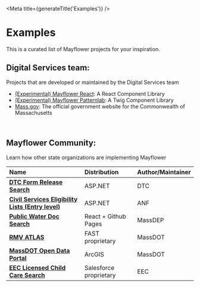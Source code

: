 

<Meta title={generateTitle('Examples')} />


# Examples

This is a curated list of Mayflower projects for your inspiration.

## Digital Services team:
Projects that are developed or maintained by the Digital Services team
- [(Experimental) Mayflower React](mayflower.digital.mass.gov/react): A React Component Library
- [(Experimental) Mayflower Patternlab](mayflower.digital.mass.gov/react): A Twig Component Library
- [Mass.gov](mass.gov): The official government website for the Commonwealth of Massachusetts

<br />

## Mayflower Community:
Learn how other state organizations are implementing Mayflower

| Name | Distribution | Author/Maintainer |
| :--- | :--- | :--- |
| [**DTC  Form Release Search**](https://services.oca.state.ma.us/dtc/frmReleasedCalendar.aspx) | ASP.NET | DTC | Mayflower inspired |
| [**Civil Services Eligibility Lists (Entry level)**](https://www.mass.gov/service-details/civil-service-eligible-lists) | ASP.NET | ANF | Mayflower as markup |
| [**Public Water Doc Search**](https://massgov.github.io/MassDEP/brp/dwp/pws-documents-search/build/%20) | React + Github Pages | MassDEP | Mayflower artifacts |
| [**RMV ATLAS**](https://atlas-myrmv.massdot.state.ma.us/myrmv/_/) | FAST proprietary | MassDOT | Mayflower inspired |
| [**MassDOT Open Data Portal**](https://geo-massdot.opendata.arcgis.com) | ArcGIS | MassDOT | Mayflower inspired |
| [**EEC Licensed Child Care Search**](https://eeclead.force.com/EEC_ChildCareSearch) | Salesforce proprietary | EEC | Mayflower inspired |
